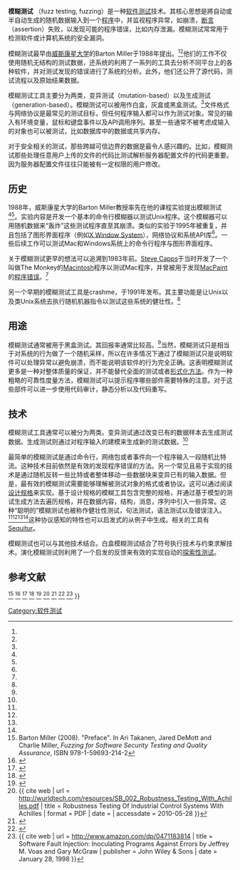 {{noteTA|
G1=IT
}}
'''模糊测试''' （fuzz testing, fuzzing）是一种[[软件测试|软件测试]]技术。其核心思想是將自动或半自动生成的随机数据输入到一个[[计算机程序|程序]]中，并监视程序异常，如崩溃，[[斷言_(程式)|断言]]（assertion）失败，以发现可能的程序错误，比如内存泄漏。模糊测试常常用于检测软件或计算机系统的安全漏洞。

模糊测试最早由[[威斯康星大学|威斯康星大学]]的Barton Miller于1988年提出。<ref name="AutoDO-1" /><ref name="AutoDO-2"/>他们的工作不仅使用随机无结构的测试数据，还系统的利用了一系列的工具去分析不同平台上的各种软件，并对测试发现的错误进行了系统的分析。此外，他们还公开了源代码，测试流程以及原始结果数据。

模糊测试工具主要分为两类，变异测试（mutation-based）以及生成测试（generation-based）。模糊测试可以被用作白盒，灰盒或黑盒测试。<ref name="sutton" />文件格式与网络协议是最常见的测试目标，但任何程序输入都可以作为测试对象。常见的输入有环境变量，鼠标和键盘事件以及API调用序列。甚至一些通常不被考虑成输入的对象也可以被测试，比如数据库中的数据或共享内存。

对于安全相关的测试，那些跨越可信边界的数据是最令人感兴趣的。比如，模糊测试那些处理任意用户上传的文件的代码比测试解析服务器配置文件的代码更重要。因为服务器配置文件往往只能被有一定权限的用户修改。

==历史==
1988年，威斯康星大学的Barton Miller教授率先在他的课程实验提出模糊测试<ref name="AutoDO-1" /><ref name="AutoDO-2" />。实验内容是开发一个基本的命令行模糊器以测试Unix程序。这个模糊器可以用随机数据来“轰炸”这些测试程序直至其崩溃。类似的实验于1995年被重复，并且包括了图形界面程序（例如[[X_Window_System|X Window System]]），网络协议和系统API库<ref name="sutton" />。一些后续工作可以测试Mac和Windows系统上的命令行程序与图形界面程序。

关于模糊测试更早的想法可以追溯到1983年前。[[Steve_Capps|Steve Capps]]于当时开发了一个叫做The Monkey的[[Macintosh|Macintosh]]程序以测试Mac程序，并曾被用于发现[[MacPaint|MacPaint]]的[[程序错误|程序错误]]。<ref name="AutoDO-3" />

另一个早期的模糊测试工具是crashme，于1991年发布。其主要功能是让Unix以及类Unix系统去执行随机机器指令以测试这些系统的健壮性。<ref name="AutoDO-4" />

==用途==
模糊测试通常被用于黑盒测试。其回报率通常比较高。<ref name="AutoDO-5" />当然，模糊测试只是相当于对系统的行为做了一个随机采样，所以在许多情况下通过了模糊测试只是说明软件可以处理异常以避免崩溃，而不能说明该软件的行为完全正确。这表明模糊测试更多是一种对整体质量的保证，并不能替代全面的测试或者[[形式化方法|形式化方法]]。作为一种粗略的可靠性度量方法，模糊测试可以提示程序哪些部件需要特殊的注意。对于这些部件可以进一步使用代码审计，静态分析以及代码重写。

==技术==
模糊测试工具通常可以被分为两类。变异测试通过改变已有的数据样本去生成测试数据。生成测试则通过对程序输入的建模来生成新的测试数据。<ref name="sutton" />

最简单的模糊测试是通过命令行，网络包或者事件向一个程序输入一段随机比特流。这种技术目前依然是有效的发现程序错误的方法。另一个常见且易于实现的技术是通过随机反转一些比特或者整体移动一些数据块来变异已有的输入数据。但是，最有效的模糊测试需要能够理解被测试对象的格式或者协议。这可以通过阅读[[设计规格|设计规格]]来实现。基于设计规格的模糊工具包含完整的规格，并通过基于模型的测试生成方法去遍历规格，并在数据内容，结构，消息，序列中引入一些异常。这种“聪明的”模糊测试也被称作健壮性测试，句法测试，语法测试以及错误注入。<ref name="AutoDO-9" /><ref name="AutoDO-10" /><ref name="AutoDO-11" /><ref name="AutoDO-12" />这种协议感知的特性也可以启发式的从例子中生成。相关的工具有[[Sequitur|Sequitur]]。

模糊测试也可以与其他技术结合。白盒模糊测试结合了符号执行技术与约束求解技术。演化模糊测试则利用了一个启发的反馈来有效的实现自动的[[探索性测试|探索性测试]]。

==参考文献==
{{reflist|30em|refs=
<ref name="sutton" >{{ cite book | isbn = 0-321-44611-9 | title = Fuzzing: Brute Force Vulnerability Discovery'' | author = Michael Sutton, Adam Greene, Pedram Amini | publisher = Addison-Wesley | year = 2007 }}</ref>
<ref name="AutoDO-1">Barton Miller (2008). "Preface". In Ari Takanen, Jared DeMott and Charlie Miller, ''Fuzzing for Software Security Testing and Quality Assurance'', ISBN 978-1-59693-214-2</ref>
<ref name="AutoDO-2">{{cite web | title = Fuzz Testing of Application Reliability | url = http://pages.cs.wisc.edu/~bart/fuzz/ | publisher = University of Wisconsin-Madison | accessdate = 2009-05-14 | archive-date = 2021-01-20 | archive-url = https://web.archive.org/web/20210120145031/http://pages.cs.wisc.edu/~bart/fuzz/ | dead-url = no }}</ref>
<ref name="AutoDO-3">{{cite web | url = http://www.folklore.org/StoryView.py?story=Monkey_Lives.txt | title = Macintosh Stories: Monkey Lives | publisher = Folklore.org | date = 1999-02-22 | accessdate = 2010-05-28 | archive-date = 2021-03-21 | archive-url = https://web.archive.org/web/20210321123003/https://www.folklore.org/StoryView.py?story=Monkey_Lives.txt | dead-url = no }}</ref>
<ref name="AutoDO-4">{{cite web | title = crashme | url = http://crashme.codeplex.com/ | work = CodePlex | accessdate = 2012-06-26 | archive-date = 2012-08-11 | archive-url = https://web.archive.org/web/20120811212536/http://crashme.codeplex.com/ | dead-url = no }}</ref>
<ref name="AutoDO-5">{{cite web | url = http://pages.cs.wisc.edu/~bart/fuzz/fuzz-nt.html | author = Justin E. Forrester and Barton P. Miller | title = An Empirical Study of the Robustness of Windows NT Applications Using Random Testing | access-date = 2013-12-04 | archive-date = 2021-02-14 | archive-url = https://web.archive.org/web/20210214165747/http://pages.cs.wisc.edu/~bart/fuzz/fuzz-nt.html | dead-url = no }}</ref>
<ref name="AutoDO-9">{{ cite web | url = http://wurldtech.com/resources/SB_002_Robustness_Testing_With_Achilles.pdf | title = Robustness Testing Of Industrial Control Systems With Achilles | format = PDF | date = | accessdate = 2010-05-28 }}{{Dead link|date=November 2010|bot=H3llBot}}</ref>
<ref name="AutoDO-10">{{cite web | url = http://www.amazon.com/dp/1850328803 | title = Software Testing Techniques by Boris Beizer. International Thomson Computer Press; 2 Sub edition (June 1990) | publisher = Amazon.com | date =  | accessdate = 2010-05-28 | archive-date = 2021-11-18 | archive-url = https://web.archive.org/web/20211118150517/https://www.amazon.com/dp/1850328803/ | dead-url = no }}</ref>
<ref name="AutoDO-11">{{cite web | url = http://www.vtt.fi/inf/pdf/publications/2001/P448.pdf | title = Kaksonen, Rauli. (2001) A Functional Method for Assessing Protocol Implementation Security (Licentiate thesis). Espoo. Technical Research Centre of Finland, VTT Publications 447. 128 p. + app. 15 p. ISBN 951-38-5873-1 (soft back ed.) ISBN 951-38-5874-X (on-line ed.). | format = PDF | date =  | accessdate = 2010-05-28 | archive-date = 2016-10-18 | archive-url = https://web.archive.org/web/20161018025153/http://www.vtt.fi/inf/pdf/publications/2001/P448.pdf | dead-url = no }}</ref>
<ref name="AutoDO-12">{{ cite web | url = http://www.amazon.com/dp/0471183814 | title = Software Fault Injection: Inoculating Programs Against Errors by Jeffrey M. Voas and Gary McGraw | publisher = John Wiley & Sons | date = January 28, 1998 }}</ref>
}}

[[Category:软件测试|Category:软件测试]]